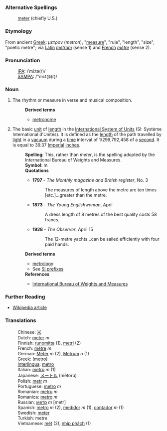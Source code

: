 ===Alternative Spellings===
:[[meter]] (chiefly U.S.)

===Etymology===
From ancient [[Greek]]: ''&#956;&#949;&#964;&#961;&#959;&#957;'' (''metron''), "[[measure]]", "rule", "length", "size", "poetic metre"; via [[Latin]] ''[[metrum]]'' (sense 1) and [[French]] ''[[mètre]]'' (sense 2).

===Pronunciation===
:[[International Phonetic Alphabet|IPA]]: /ˈmiːtə(r)/
:[[SAMPA]]: /"mi:t@(r)/

===Noun===
# The rhythm or measure in verse and musical composition.
#: '''Derived terms'''
#:* [[metronome]]
# The basic [[unit]] of [[length]] in the [[International System of Units]] (SI: Système International d'Unités). It is defined as the [[length]] of the path travelled by [[light]] in a [[vacuum]] during a [[time]] interval of 1/299,792,458 of a [[second]]. It is equal to 39.37 [[Imperial]] [[inch]]es.
#: '''Spelling''': This, rather than ''meter'', is the spelling adopted by the International Bureau of Weights and Measures.
#: '''Symbol''': m
#: '''Quotations'''
#:* '''1797''' - ''The Monthly magazine and British register'', No. 3
#:*: The measures of length above the metre are ten times [etc.]...greater than the metre.
#:* '''1873''' - ''The Young Englishwoman'', April
#:*: A dress length of 8 metres of the best quality costs 58 francs.
#:* '''1928''' - ''The Observer'', April 15
#:*: The 12-metre yachts...can be sailed efficiently with four paid hands.
#: '''Derived terms'''
#:* [[metrology]]
#:* See [http://www1.bipm.org/en/si/prefixes.html SI prefixes]
#: '''References'''
#:* [http://www1.bipm.org/en/si/base_units/metre.html International Bureau of Weights and Measures]

===Further Reading===
* [[w:metre|Wikipedia article]]

===Translations===
:Chinese: [[米]]
:Dutch: [[meter]] ''m''
:Finnish: [[runomitta]] (1), [[metri]] (2)
:French: [[mètre]] ''m''
:German: [[Meter]] ''m'' (2), [[Metrum]] ''n'' (1)
:Greek: [[ ]] (metro)
:[[Interlingua]]: [[metro]]
:Italian: [[metro]] ''m'' (1)
:Japanese: [[メートル]] (mētoru)
:Polish: [[metr]] ''m''
:Portuguese: [[metro]] ''m''
:Romanian: [[metru]] ''m''
:Romanica: [[metro]] ''m''
:Russian: [[метр]] ''m'' [metr]
:Spanish: [[metro]] ''m'' (2), [[medidor]] ''m'' (1), [[contador]] ''m'' (1)
:Swedish: [[meter]]
:Turkish: metre
:Vietnamese: [[mét]] (2), [[nhịp phách]] (1)